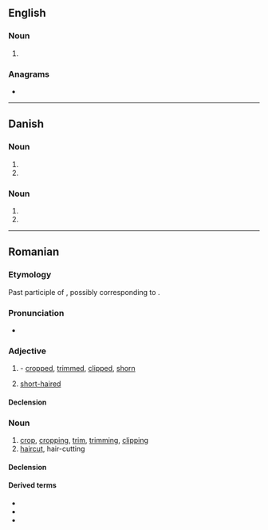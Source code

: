 ==English==

===Noun===
{{head|en|noun plural form}}

# {{plural of|tun|lang=en}}

===Anagrams===
* {{anagrams|en|a=nstu|NUTS|nuts|stun|tsun}}

----

==Danish==

===Noun===
{{head|da|noun form|g=n}}

# {{genitive singular indefinite of|tun|lang=da}}
# {{genitive plural indefinite of|tun|lang=da}}

===Noun===
{{head|da|noun form|g=c}}

# {{genitive singular indefinite of|tun|lang=da}}
# {{genitive plural indefinite of|tun|lang=da}}

----

==Romanian==

===Etymology===
Past participle of {{m|ro|tunde}}, possibly corresponding to {{inh|ro|la|tōnsus}}.

===Pronunciation===
* {{IPA|/tuns/|lang=ro}}

===Adjective===
{{ro-adj}}

# {{past participle of|tunde|lang=ro}} - [[cropped]], [[trimmed]], [[clipped]], [[shorn]]
# [[short-haired]]

====Declension====
{{ro-decl-adj}}

===Noun===
{{ro-noun|n|tunsuri}}

# [[crop]], [[cropping]], [[trim]], [[trimming]], [[clipping]]
# [[haircut]], hair-cutting

====Declension====
{{ro-noun-n-uri}}

====Derived terms====
* {{l|ro|tunsoare}}
* {{l|ro|tunsură}}
* {{l|ro|tuns scurt}}